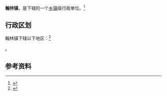 {{中国乡级行政区|46/90/21/108/000}}

'''翰林镇'''，是{{PRC admin/fullname|46/90/21/108/000|3}}下辖的一个[[乡镇|乡镇]]级行政单位。<ref>{{PRC admin/ref sgc|{{PRC admin/parent|46/90/21/108/000}}}}</ref>

== 行政区划 ==

翰林镇下辖以下地区：<ref>{{PRC admin/ref sgc|46/90/21/108/000}}</ref>

{{PRC admin/children|46/90/21/108/000}}。

== 参考资料 ==

{{reflist}}

{{行政区划小作品}}
{{PRC admin/navcat|46/90/21/108/000}}